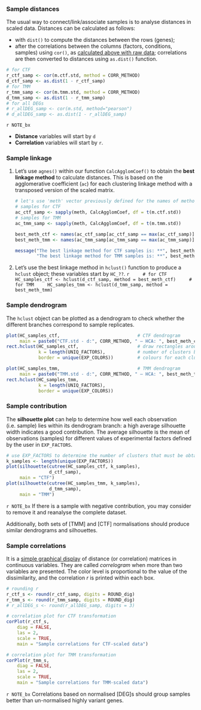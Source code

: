 ### Sample distances

The usual way to connect/link/associate samples is to analyse distances in scaled data. Distances can be calculated as follows:

* with `dist()` to compute the distances between the rows (genes);
* after the correlations between the columns (factors, conditions, samples) using `cor()`, as [calculated above with raw data](#raw-sample-correlations); correlations are then converted to distances using `as.dist()` function.

```r
# for CTF
r_ctf_samp <- cor(m.ctf.std, method = CORR_METHOD)
d_ctf_samp <- as.dist(1 - r_ctf_samp)
# for TMM
r_tmm_samp <- cor(m.tmm.std, method = CORR_METHOD)
d_tmm_samp <- as.dist(1 - r_tmm_samp)
# for all DEGs
# r_allDEG_samp <- cor(m.std, method="pearson")
# d_allDEG_samp <- as.dist(1 - r_allDEG_samp)
```

`r NOTE_bx`

* **Distance** variables will start by `d`
* **Correlation** variables will start by `r`.
</div>



### Sample linkage

1. Let's use `agnes()` within our function `CalcAgglomCoef()` to obtain the **best linkage method** to calculate distances. This is based on the agglomerative coefficient (`ac`) for each clustering linkage method with a transposed version of the scaled matrix.

    ```r
    # let's use 'meth' vector previously defined for the names of methods
    # samples for CTF
    ac_ctf_samp <- sapply(meth, CalcAgglomCoef, df = t(m.ctf.std))
    # samples for TMM
    ac_tmm_samp <- sapply(meth, CalcAgglomCoef, df = t(m.tmm.std))

    best_meth_ctf <- names(ac_ctf_samp[ac_ctf_samp == max(ac_ctf_samp)])
    best_meth_tmm <- names(ac_tmm_samp[ac_tmm_samp == max(ac_tmm_samp)])

    message("The best linkage method for CTF samples is: **", best_meth_ctf, "**\n", 
            "The best linkage method for TMM samples is: **", best_meth_tmm, "**\n")
    ```


2. Let's use the best linkage method in `hclust()` function to produce a `hclust` object; these variables start by `HC_??`.
    ```r
    # for CTF
    HC_samples_ctf <- hclust(d_ctf_samp, method = best_meth_ctf)
    # for TMM
    HC_samples_tmm <- hclust(d_tmm_samp, method = best_meth_tmm)
    ```


### Sample dendrogram

The `hclust` object can be plotted as a dendrogram to check whether the different branches correspond to sample replicates.

```r
plot(HC_samples_ctf,                             # CTF dendrogram
     main = paste0("CTF.std - d:", CORR_METHOD, " — HCA: ", best_meth_ctf))
rect.hclust(HC_samples_ctf,                      # draw rectangles around clusters
            k = length(UNIQ_FACTORS),            # number of clusters based on the experimental factors
            border = unique(EXP_COLORS))         # colours for each cluster

plot(HC_samples_tmm,                             # TMM dendrogram
     main = paste0("TMM.std - d:", CORR_METHOD, " — HCA: ", best_meth_tmm))
rect.hclust(HC_samples_tmm, 
            k = length(UNIQ_FACTORS), 
            border = unique(EXP_COLORS))
```

### Sample contribution

The **silhouette plot** can help to determine how well each observation (i.e. sample) lies within its dendrogram branch: a high average silhouette width indicates a good contribution. The average silhouette is the mean of observations (samples) for different values of experimental factors defined by the user in `EXP_FACTORS`.

```r
# use EXP_FACTORS to determine the number of clusters that must be obtained
k_samples <- length(unique(EXP_FACTORS))
plot(silhouette(cutree(HC_samples_ctf, k_samples), 
                d_ctf_samp), 
     main = "CTF")
plot(silhouette(cutree(HC_samples_tmm, k_samples), 
                d_tmm_samp), 
     main = "TMM")
```

`r NOTE_bx` 
If there is a sample with negative contribution, you may consider to remove it and reanalyse the complete dataset.
 
 Additionally, both sets of [TMM] and [CTF] normalisations should produce similar dendrograms and silhouettes.
</div>


### Sample correlations

It is a [simple graphical display](https://r-coder.com/correlation-plot-r/) of distance (or correlation) matrices in continuous variables. They are called _correlogram_ when more than two variables are presented. The color level is proportional to the value of the dissimilarity, and the correlation _r_ is printed within each box.

```r
# rounding r
r_ctf_s <- round(r_ctf_samp, digits = ROUND_dig)
r_tmm_s <- round(r_tmm_samp, digits = ROUND_dig)
# r_allDEG_s <- round(r_allDEG_samp, digits = 3)

# correlation plot for CTF transformation
corPlot(r_ctf_s, 
    diag = FALSE,
    las = 2, 
    scale = TRUE,
    main = "Sample correlations for CTF-scaled data")

# correlation plot for TMM transformation
corPlot(r_tmm_s, 
    diag = FALSE,
    las = 2, 
    scale = TRUE,
    main = "Sample correlations for TMM-scaled data")
```

`r NOTE_bx` 
Correlations based on normalised [DEG]s should group samples better than un-normalised highly variant genes.
</div>
